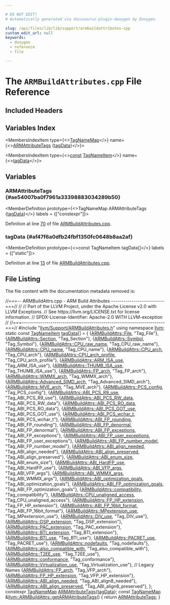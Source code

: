 ```yaml
---

# DO NOT EDIT!
# Automatically generated via docusaurus-plugin-doxygen by Doxygen.

slug: /api/files/lib/lib/support/armbuildattributes-cpp
custom_edit_url: null
keywords:
  - doxygen
  - reference
  - file

---
```





# The `ARMBuildAttributes.cpp` File Reference

<DoxygenPage pluginConfig={pluginConfig}>



## Included Headers

<IncludesList>
<IncludesListItem
  filePath="llvm/Support/ARMBuildAttributes.h"
  permalink="/docs/api/files/include/include/llvm/include/llvm/support/armbuildattributes-h"
  isLocal="true" />
</IncludesList>

## Variables Index

<MembersIndex>

<MembersIndexItem
  type={<><a href="/docs/api/namespaces/llvm/#a8ba0ebd86185aea94f29ed853c4dd97f">TagNameMap</a></>}
  name={<><a href="#ae54007ba0f7961a33398883034289b50">ARMAttributeTags</a> &#123;<a href="#af47f6a0dfb24fbf1350fc0648b8aa2af">tagData</a>&#125;</>}>
</MembersIndexItem>

<MembersIndexItem
  type={<><a href="/docs/api/files/lib/lib/target/lib/target/aarch64/aarch64promoteconstant-cpp/#a90f8350fecae261c25be85d38b451bff">const</a> <a href="/docs/api/structs/llvm/tagnameitem">TagNameItem</a></>}
  name={<><a href="#af47f6a0dfb24fbf1350fc0648b8aa2af">tagData</a></>}>
</MembersIndexItem>

</MembersIndex>


<SectionDefinition>

## Variables

### ARMAttributeTags {#ae54007ba0f7961a33398883034289b50}

<MemberDefinition
  prototype={<>TagNameMap ARMAttributeTags &#123;<a href="#af47f6a0dfb24fbf1350fc0648b8aa2af">tagData</a>&#125;</>}
  labels = {["constexpr"]}>

Definition at line <a href="#l00070">70</a> of file <a href="/docs/api/files/lib/lib/support/armbuildattributes-cpp">ARMBuildAttributes.cpp</a>.
</MemberDefinition>

### tagData {#af47f6a0dfb24fbf1350fc0648b8aa2af}

<MemberDefinition
  prototype={<>const TagNameItem tagData&#91;&#93;</>}
  labels = {["static"]}>

Definition at line <a href="#l00013">13</a> of file <a href="/docs/api/files/lib/lib/support/armbuildattributes-cpp">ARMBuildAttributes.cpp</a>.
</MemberDefinition>

</SectionDefinition>

## File Listing

The file content with the documentation metadata removed is:

<ProgramListing>

<Link id="l00001" /><CodeLine lineNumber="1"><span class="doxyHighlightComment">//===-- ARMBuildAttrs.cpp - ARM Build Attributes --------------------------===//</span></CodeLine>
<Link id="l00002" /><CodeLine lineNumber="2"><span class="doxyHighlightComment">//</span></CodeLine>
<Link id="l00003" /><CodeLine lineNumber="3"><span class="doxyHighlightComment">// Part of the LLVM Project, under the Apache License v2.0 with LLVM Exceptions.</span></CodeLine>
<Link id="l00004" /><CodeLine lineNumber="4"><span class="doxyHighlightComment">// See https://llvm.org/LICENSE.txt for license information.</span></CodeLine>
<Link id="l00005" /><CodeLine lineNumber="5"><span class="doxyHighlightComment">// SPDX-License-Identifier: Apache-2.0 WITH LLVM-exception</span></CodeLine>
<Link id="l00006" /><CodeLine lineNumber="6"><span class="doxyHighlightComment">//</span></CodeLine>
<Link id="l00007" /><CodeLine lineNumber="7"><span class="doxyHighlightComment">//===----------------------------------------------------------------------===//</span></CodeLine>
<Link id="l00008" /><CodeLine lineNumber="8"></CodeLine>
<Link id="l00009" /><CodeLine lineNumber="9"><span class="doxyHighlightPreprocessor">#include &quot;<a href="/docs/api/files/include/include/llvm/include/llvm/support/armbuildattributes-h">llvm/Support/ARMBuildAttributes.h</a>&quot;</span></CodeLine>
<Link id="l00010" /><CodeLine lineNumber="10"></CodeLine>
<Link id="l00011" /><CodeLine lineNumber="11"><span class="doxyHighlightKeyword">using namespace </span><span class="doxyHighlight"><a href="/docs/api/namespaces/llvm">llvm</a>;</span></CodeLine>
<Link id="l00012" /><CodeLine lineNumber="12"></CodeLine>
<Link id="l00013" /><CodeLine lineNumber="13" lineLink="#af47f6a0dfb24fbf1350fc0648b8aa2af"><span class="doxyHighlightKeyword">static</span><span class="doxyHighlight"> </span><span class="doxyHighlightKeyword">const</span><span class="doxyHighlight"> <a href="/docs/api/structs/llvm/tagnameitem">TagNameItem</a> <a href="#af47f6a0dfb24fbf1350fc0648b8aa2af">tagData</a>&#91;&#93; = &#123;</span></CodeLine>
<Link id="l00014" /><CodeLine lineNumber="14"><span class="doxyHighlight">    &#123;<a href="/docs/api/namespaces/llvm/armbuildattrs/#aea10ca6bf098a425d51ac7fe65d30ed6aecf09ba70b320e04fec09afb59d502cd">ARMBuildAttrs::File</a>, </span><span class="doxyHighlightStringLiteral">&quot;Tag&#95;File&quot;</span><span class="doxyHighlight">&#125;,</span></CodeLine>
<Link id="l00015" /><CodeLine lineNumber="15"><span class="doxyHighlight">    &#123;<a href="/docs/api/namespaces/llvm/armbuildattrs/#aea10ca6bf098a425d51ac7fe65d30ed6a69c8a3bdf3f5753779a342f0cd97c090">ARMBuildAttrs::Section</a>, </span><span class="doxyHighlightStringLiteral">&quot;Tag&#95;Section&quot;</span><span class="doxyHighlight">&#125;,</span></CodeLine>
<Link id="l00016" /><CodeLine lineNumber="16"><span class="doxyHighlight">    &#123;<a href="/docs/api/namespaces/llvm/armbuildattrs/#aea10ca6bf098a425d51ac7fe65d30ed6aa10cda45fcbf7c8c9804e4e4d2e1bcdf">ARMBuildAttrs::Symbol</a>, </span><span class="doxyHighlightStringLiteral">&quot;Tag&#95;Symbol&quot;</span><span class="doxyHighlight">&#125;,</span></CodeLine>
<Link id="l00017" /><CodeLine lineNumber="17"><span class="doxyHighlight">    &#123;<a href="/docs/api/namespaces/llvm/armbuildattrs/#aea10ca6bf098a425d51ac7fe65d30ed6a0362da29c55d6c2206ecda52ee258ccc">ARMBuildAttrs::CPU&#95;raw&#95;name</a>, </span><span class="doxyHighlightStringLiteral">&quot;Tag&#95;CPU&#95;raw&#95;name&quot;</span><span class="doxyHighlight">&#125;,</span></CodeLine>
<Link id="l00018" /><CodeLine lineNumber="18"><span class="doxyHighlight">    &#123;<a href="/docs/api/namespaces/llvm/armbuildattrs/#aea10ca6bf098a425d51ac7fe65d30ed6ae72f5987483e0286f0225c32b27e4441">ARMBuildAttrs::CPU&#95;name</a>, </span><span class="doxyHighlightStringLiteral">&quot;Tag&#95;CPU&#95;name&quot;</span><span class="doxyHighlight">&#125;,</span></CodeLine>
<Link id="l00019" /><CodeLine lineNumber="19"><span class="doxyHighlight">    &#123;<a href="/docs/api/namespaces/llvm/armbuildattrs/#aea10ca6bf098a425d51ac7fe65d30ed6a0279c11a681fcdb5d127fe510b794dae">ARMBuildAttrs::CPU&#95;arch</a>, </span><span class="doxyHighlightStringLiteral">&quot;Tag&#95;CPU&#95;arch&quot;</span><span class="doxyHighlight">&#125;,</span></CodeLine>
<Link id="l00020" /><CodeLine lineNumber="20"><span class="doxyHighlight">    &#123;<a href="/docs/api/namespaces/llvm/armbuildattrs/#aea10ca6bf098a425d51ac7fe65d30ed6adc480a9854461c31275e13b17a431956">ARMBuildAttrs::CPU&#95;arch&#95;profile</a>, </span><span class="doxyHighlightStringLiteral">&quot;Tag&#95;CPU&#95;arch&#95;profile&quot;</span><span class="doxyHighlight">&#125;,</span></CodeLine>
<Link id="l00021" /><CodeLine lineNumber="21"><span class="doxyHighlight">    &#123;<a href="/docs/api/namespaces/llvm/armbuildattrs/#aea10ca6bf098a425d51ac7fe65d30ed6a32c829f47c3280a9c081198fc927f3c2">ARMBuildAttrs::ARM&#95;ISA&#95;use</a>, </span><span class="doxyHighlightStringLiteral">&quot;Tag&#95;ARM&#95;ISA&#95;use&quot;</span><span class="doxyHighlight">&#125;,</span></CodeLine>
<Link id="l00022" /><CodeLine lineNumber="22"><span class="doxyHighlight">    &#123;<a href="/docs/api/namespaces/llvm/armbuildattrs/#aea10ca6bf098a425d51ac7fe65d30ed6add6bd85d9bcdd64df76ff3ce8ff59282">ARMBuildAttrs::THUMB&#95;ISA&#95;use</a>, </span><span class="doxyHighlightStringLiteral">&quot;Tag&#95;THUMB&#95;ISA&#95;use&quot;</span><span class="doxyHighlight">&#125;,</span></CodeLine>
<Link id="l00023" /><CodeLine lineNumber="23"><span class="doxyHighlight">    &#123;<a href="/docs/api/namespaces/llvm/armbuildattrs/#aea10ca6bf098a425d51ac7fe65d30ed6acdcbb4288e972e89754d75ae3055c5ad">ARMBuildAttrs::FP&#95;arch</a>, </span><span class="doxyHighlightStringLiteral">&quot;Tag&#95;FP&#95;arch&quot;</span><span class="doxyHighlight">&#125;,</span></CodeLine>
<Link id="l00024" /><CodeLine lineNumber="24"><span class="doxyHighlight">    &#123;<a href="/docs/api/namespaces/llvm/armbuildattrs/#aea10ca6bf098a425d51ac7fe65d30ed6ab93860980699a6172e0a0732ed64ed9b">ARMBuildAttrs::WMMX&#95;arch</a>, </span><span class="doxyHighlightStringLiteral">&quot;Tag&#95;WMMX&#95;arch&quot;</span><span class="doxyHighlight">&#125;,</span></CodeLine>
<Link id="l00025" /><CodeLine lineNumber="25"><span class="doxyHighlight">    &#123;<a href="/docs/api/namespaces/llvm/armbuildattrs/#aea10ca6bf098a425d51ac7fe65d30ed6a80cebeb60c235348741536710cd9d899">ARMBuildAttrs::Advanced&#95;SIMD&#95;arch</a>, </span><span class="doxyHighlightStringLiteral">&quot;Tag&#95;Advanced&#95;SIMD&#95;arch&quot;</span><span class="doxyHighlight">&#125;,</span></CodeLine>
<Link id="l00026" /><CodeLine lineNumber="26"><span class="doxyHighlight">    &#123;<a href="/docs/api/namespaces/llvm/armbuildattrs/#aea10ca6bf098a425d51ac7fe65d30ed6a7b8e76f3d836b46eb71f9d78074a8513">ARMBuildAttrs::MVE&#95;arch</a>, </span><span class="doxyHighlightStringLiteral">&quot;Tag&#95;MVE&#95;arch&quot;</span><span class="doxyHighlight">&#125;,</span></CodeLine>
<Link id="l00027" /><CodeLine lineNumber="27"><span class="doxyHighlight">    &#123;<a href="/docs/api/namespaces/llvm/armbuildattrs/#aea10ca6bf098a425d51ac7fe65d30ed6a198a89e97d01d780410a4006b0b62c6c">ARMBuildAttrs::PCS&#95;config</a>, </span><span class="doxyHighlightStringLiteral">&quot;Tag&#95;PCS&#95;config&quot;</span><span class="doxyHighlight">&#125;,</span></CodeLine>
<Link id="l00028" /><CodeLine lineNumber="28"><span class="doxyHighlight">    &#123;<a href="/docs/api/namespaces/llvm/armbuildattrs/#aea10ca6bf098a425d51ac7fe65d30ed6a0964c14e79a9c2fa99f194c69cc5f336">ARMBuildAttrs::ABI&#95;PCS&#95;R9&#95;use</a>, </span><span class="doxyHighlightStringLiteral">&quot;Tag&#95;ABI&#95;PCS&#95;R9&#95;use&quot;</span><span class="doxyHighlight">&#125;,</span></CodeLine>
<Link id="l00029" /><CodeLine lineNumber="29"><span class="doxyHighlight">    &#123;<a href="/docs/api/namespaces/llvm/armbuildattrs/#aea10ca6bf098a425d51ac7fe65d30ed6accb41d9beb53ac339b0531d97ffdaebc">ARMBuildAttrs::ABI&#95;PCS&#95;RW&#95;data</a>, </span><span class="doxyHighlightStringLiteral">&quot;Tag&#95;ABI&#95;PCS&#95;RW&#95;data&quot;</span><span class="doxyHighlight">&#125;,</span></CodeLine>
<Link id="l00030" /><CodeLine lineNumber="30"><span class="doxyHighlight">    &#123;<a href="/docs/api/namespaces/llvm/armbuildattrs/#aea10ca6bf098a425d51ac7fe65d30ed6a7f6d5031ccd8a14323deed1c0d28609d">ARMBuildAttrs::ABI&#95;PCS&#95;RO&#95;data</a>, </span><span class="doxyHighlightStringLiteral">&quot;Tag&#95;ABI&#95;PCS&#95;RO&#95;data&quot;</span><span class="doxyHighlight">&#125;,</span></CodeLine>
<Link id="l00031" /><CodeLine lineNumber="31"><span class="doxyHighlight">    &#123;<a href="/docs/api/namespaces/llvm/armbuildattrs/#aea10ca6bf098a425d51ac7fe65d30ed6ae85cee6326e89db14ad33163ec46cbaa">ARMBuildAttrs::ABI&#95;PCS&#95;GOT&#95;use</a>, </span><span class="doxyHighlightStringLiteral">&quot;Tag&#95;ABI&#95;PCS&#95;GOT&#95;use&quot;</span><span class="doxyHighlight">&#125;,</span></CodeLine>
<Link id="l00032" /><CodeLine lineNumber="32"><span class="doxyHighlight">    &#123;<a href="/docs/api/namespaces/llvm/armbuildattrs/#aea10ca6bf098a425d51ac7fe65d30ed6ada666cc0d3391912e7a0ff83e679454f">ARMBuildAttrs::ABI&#95;PCS&#95;wchar&#95;t</a>, </span><span class="doxyHighlightStringLiteral">&quot;Tag&#95;ABI&#95;PCS&#95;wchar&#95;t&quot;</span><span class="doxyHighlight">&#125;,</span></CodeLine>
<Link id="l00033" /><CodeLine lineNumber="33"><span class="doxyHighlight">    &#123;<a href="/docs/api/namespaces/llvm/armbuildattrs/#aea10ca6bf098a425d51ac7fe65d30ed6a8ed6bd6b18bf9d6d628c8e1912ef2f31">ARMBuildAttrs::ABI&#95;FP&#95;rounding</a>, </span><span class="doxyHighlightStringLiteral">&quot;Tag&#95;ABI&#95;FP&#95;rounding&quot;</span><span class="doxyHighlight">&#125;,</span></CodeLine>
<Link id="l00034" /><CodeLine lineNumber="34"><span class="doxyHighlight">    &#123;<a href="/docs/api/namespaces/llvm/armbuildattrs/#aea10ca6bf098a425d51ac7fe65d30ed6ae1386dbaa759a88292fcc2b68c0d14f4">ARMBuildAttrs::ABI&#95;FP&#95;denormal</a>, </span><span class="doxyHighlightStringLiteral">&quot;Tag&#95;ABI&#95;FP&#95;denormal&quot;</span><span class="doxyHighlight">&#125;,</span></CodeLine>
<Link id="l00035" /><CodeLine lineNumber="35"><span class="doxyHighlight">    &#123;<a href="/docs/api/namespaces/llvm/armbuildattrs/#aea10ca6bf098a425d51ac7fe65d30ed6a1acf9241c03a844b51e1492c2c2228f0">ARMBuildAttrs::ABI&#95;FP&#95;exceptions</a>, </span><span class="doxyHighlightStringLiteral">&quot;Tag&#95;ABI&#95;FP&#95;exceptions&quot;</span><span class="doxyHighlight">&#125;,</span></CodeLine>
<Link id="l00036" /><CodeLine lineNumber="36"><span class="doxyHighlight">    &#123;<a href="/docs/api/namespaces/llvm/armbuildattrs/#aea10ca6bf098a425d51ac7fe65d30ed6a7713bcbae1d309d04be30e80c09af5eb">ARMBuildAttrs::ABI&#95;FP&#95;user&#95;exceptions</a>, </span><span class="doxyHighlightStringLiteral">&quot;Tag&#95;ABI&#95;FP&#95;user&#95;exceptions&quot;</span><span class="doxyHighlight">&#125;,</span></CodeLine>
<Link id="l00037" /><CodeLine lineNumber="37"><span class="doxyHighlight">    &#123;<a href="/docs/api/namespaces/llvm/armbuildattrs/#aea10ca6bf098a425d51ac7fe65d30ed6aa07c7312c024adf64133e98b59a94db5">ARMBuildAttrs::ABI&#95;FP&#95;number&#95;model</a>, </span><span class="doxyHighlightStringLiteral">&quot;Tag&#95;ABI&#95;FP&#95;number&#95;model&quot;</span><span class="doxyHighlight">&#125;,</span></CodeLine>
<Link id="l00038" /><CodeLine lineNumber="38"><span class="doxyHighlight">    &#123;<a href="/docs/api/namespaces/llvm/armbuildattrs/#aea10ca6bf098a425d51ac7fe65d30ed6a458d4988672152c24861c424f2df6942">ARMBuildAttrs::ABI&#95;align&#95;needed</a>, </span><span class="doxyHighlightStringLiteral">&quot;Tag&#95;ABI&#95;align&#95;needed&quot;</span><span class="doxyHighlight">&#125;,</span></CodeLine>
<Link id="l00039" /><CodeLine lineNumber="39"><span class="doxyHighlight">    &#123;<a href="/docs/api/namespaces/llvm/armbuildattrs/#aea10ca6bf098a425d51ac7fe65d30ed6ad2911b24d0ff493a03bd863a12280946">ARMBuildAttrs::ABI&#95;align&#95;preserved</a>, </span><span class="doxyHighlightStringLiteral">&quot;Tag&#95;ABI&#95;align&#95;preserved&quot;</span><span class="doxyHighlight">&#125;,</span></CodeLine>
<Link id="l00040" /><CodeLine lineNumber="40"><span class="doxyHighlight">    &#123;<a href="/docs/api/namespaces/llvm/armbuildattrs/#aea10ca6bf098a425d51ac7fe65d30ed6aa9cf068cbe5f0fe5c826c159f9581258">ARMBuildAttrs::ABI&#95;enum&#95;size</a>, </span><span class="doxyHighlightStringLiteral">&quot;Tag&#95;ABI&#95;enum&#95;size&quot;</span><span class="doxyHighlight">&#125;,</span></CodeLine>
<Link id="l00041" /><CodeLine lineNumber="41"><span class="doxyHighlight">    &#123;<a href="/docs/api/namespaces/llvm/armbuildattrs/#aea10ca6bf098a425d51ac7fe65d30ed6ac1e2a90ed1ea61e5a9c94403450ffcf0">ARMBuildAttrs::ABI&#95;HardFP&#95;use</a>, </span><span class="doxyHighlightStringLiteral">&quot;Tag&#95;ABI&#95;HardFP&#95;use&quot;</span><span class="doxyHighlight">&#125;,</span></CodeLine>
<Link id="l00042" /><CodeLine lineNumber="42"><span class="doxyHighlight">    &#123;<a href="/docs/api/namespaces/llvm/armbuildattrs/#aea10ca6bf098a425d51ac7fe65d30ed6a9f20129d5b198bbb84eb3debe3a32655">ARMBuildAttrs::ABI&#95;VFP&#95;args</a>, </span><span class="doxyHighlightStringLiteral">&quot;Tag&#95;ABI&#95;VFP&#95;args&quot;</span><span class="doxyHighlight">&#125;,</span></CodeLine>
<Link id="l00043" /><CodeLine lineNumber="43"><span class="doxyHighlight">    &#123;<a href="/docs/api/namespaces/llvm/armbuildattrs/#aea10ca6bf098a425d51ac7fe65d30ed6a649e2334678c104a4fb52d7935de66e6">ARMBuildAttrs::ABI&#95;WMMX&#95;args</a>, </span><span class="doxyHighlightStringLiteral">&quot;Tag&#95;ABI&#95;WMMX&#95;args&quot;</span><span class="doxyHighlight">&#125;,</span></CodeLine>
<Link id="l00044" /><CodeLine lineNumber="44"><span class="doxyHighlight">    &#123;<a href="/docs/api/namespaces/llvm/armbuildattrs/#aea10ca6bf098a425d51ac7fe65d30ed6a71616e041eed64dc71a644b40ea17a4f">ARMBuildAttrs::ABI&#95;optimization&#95;goals</a>, </span><span class="doxyHighlightStringLiteral">&quot;Tag&#95;ABI&#95;optimization&#95;goals&quot;</span><span class="doxyHighlight">&#125;,</span></CodeLine>
<Link id="l00045" /><CodeLine lineNumber="45"><span class="doxyHighlight">    &#123;<a href="/docs/api/namespaces/llvm/armbuildattrs/#aea10ca6bf098a425d51ac7fe65d30ed6aa4f690895ab6614ca448254bf99dbe38">ARMBuildAttrs::ABI&#95;FP&#95;optimization&#95;goals</a>, </span><span class="doxyHighlightStringLiteral">&quot;Tag&#95;ABI&#95;FP&#95;optimization&#95;goals&quot;</span><span class="doxyHighlight">&#125;,</span></CodeLine>
<Link id="l00046" /><CodeLine lineNumber="46"><span class="doxyHighlight">    &#123;<a href="/docs/api/namespaces/llvm/armbuildattrs/#aea10ca6bf098a425d51ac7fe65d30ed6aee5378bf980643c8d8411fac97ff7cb0">ARMBuildAttrs::compatibility</a>, </span><span class="doxyHighlightStringLiteral">&quot;Tag&#95;compatibility&quot;</span><span class="doxyHighlight">&#125;,</span></CodeLine>
<Link id="l00047" /><CodeLine lineNumber="47"><span class="doxyHighlight">    &#123;<a href="/docs/api/namespaces/llvm/armbuildattrs/#aea10ca6bf098a425d51ac7fe65d30ed6a2c3301699af6d702cd84e3e67bd8fd38">ARMBuildAttrs::CPU&#95;unaligned&#95;access</a>, </span><span class="doxyHighlightStringLiteral">&quot;Tag&#95;CPU&#95;unaligned&#95;access&quot;</span><span class="doxyHighlight">&#125;,</span></CodeLine>
<Link id="l00048" /><CodeLine lineNumber="48"><span class="doxyHighlight">    &#123;<a href="/docs/api/namespaces/llvm/armbuildattrs/#aea10ca6bf098a425d51ac7fe65d30ed6a46d720d15e2beb148b6dc0cbaaf323a8">ARMBuildAttrs::FP&#95;HP&#95;extension</a>, </span><span class="doxyHighlightStringLiteral">&quot;Tag&#95;FP&#95;HP&#95;extension&quot;</span><span class="doxyHighlight">&#125;,</span></CodeLine>
<Link id="l00049" /><CodeLine lineNumber="49"><span class="doxyHighlight">    &#123;<a href="/docs/api/namespaces/llvm/armbuildattrs/#aea10ca6bf098a425d51ac7fe65d30ed6a0b4b958032823ee1b0b8957808ffb823">ARMBuildAttrs::ABI&#95;FP&#95;16bit&#95;format</a>, </span><span class="doxyHighlightStringLiteral">&quot;Tag&#95;ABI&#95;FP&#95;16bit&#95;format&quot;</span><span class="doxyHighlight">&#125;,</span></CodeLine>
<Link id="l00050" /><CodeLine lineNumber="50"><span class="doxyHighlight">    &#123;<a href="/docs/api/namespaces/llvm/armbuildattrs/#aea10ca6bf098a425d51ac7fe65d30ed6aa83f5b2511c84a5080ea185a6f315f05">ARMBuildAttrs::MPextension&#95;use</a>, </span><span class="doxyHighlightStringLiteral">&quot;Tag&#95;MPextension&#95;use&quot;</span><span class="doxyHighlight">&#125;,</span></CodeLine>
<Link id="l00051" /><CodeLine lineNumber="51"><span class="doxyHighlight">    &#123;<a href="/docs/api/namespaces/llvm/armbuildattrs/#aea10ca6bf098a425d51ac7fe65d30ed6a9d2b627f8f8a450a467befb8eee43f8d">ARMBuildAttrs::DIV&#95;use</a>, </span><span class="doxyHighlightStringLiteral">&quot;Tag&#95;DIV&#95;use&quot;</span><span class="doxyHighlight">&#125;,</span></CodeLine>
<Link id="l00052" /><CodeLine lineNumber="52"><span class="doxyHighlight">    &#123;<a href="/docs/api/namespaces/llvm/armbuildattrs/#aea10ca6bf098a425d51ac7fe65d30ed6ac41e338bd0ebad18ef47c0ef3dd35ddc">ARMBuildAttrs::DSP&#95;extension</a>, </span><span class="doxyHighlightStringLiteral">&quot;Tag&#95;DSP&#95;extension&quot;</span><span class="doxyHighlight">&#125;,</span></CodeLine>
<Link id="l00053" /><CodeLine lineNumber="53"><span class="doxyHighlight">    &#123;<a href="/docs/api/namespaces/llvm/armbuildattrs/#aea10ca6bf098a425d51ac7fe65d30ed6ae4ba9f321f9347ac72e200b6c0537ace">ARMBuildAttrs::PAC&#95;extension</a>, </span><span class="doxyHighlightStringLiteral">&quot;Tag&#95;PAC&#95;extension&quot;</span><span class="doxyHighlight">&#125;,</span></CodeLine>
<Link id="l00054" /><CodeLine lineNumber="54"><span class="doxyHighlight">    &#123;<a href="/docs/api/namespaces/llvm/armbuildattrs/#aea10ca6bf098a425d51ac7fe65d30ed6a95179de49813a1def4a7bf42db5ef7b1">ARMBuildAttrs::BTI&#95;extension</a>, </span><span class="doxyHighlightStringLiteral">&quot;Tag&#95;BTI&#95;extension&quot;</span><span class="doxyHighlight">&#125;,</span></CodeLine>
<Link id="l00055" /><CodeLine lineNumber="55"><span class="doxyHighlight">    &#123;<a href="/docs/api/namespaces/llvm/armbuildattrs/#aea10ca6bf098a425d51ac7fe65d30ed6a46b911d75decdcf20036378053038620">ARMBuildAttrs::BTI&#95;use</a>, </span><span class="doxyHighlightStringLiteral">&quot;Tag&#95;BTI&#95;use&quot;</span><span class="doxyHighlight">&#125;,</span></CodeLine>
<Link id="l00056" /><CodeLine lineNumber="56"><span class="doxyHighlight">    &#123;<a href="/docs/api/namespaces/llvm/armbuildattrs/#aea10ca6bf098a425d51ac7fe65d30ed6ad0186675a4abca39f2ab7de5fae393a4">ARMBuildAttrs::PACRET&#95;use</a>, </span><span class="doxyHighlightStringLiteral">&quot;Tag&#95;PACRET&#95;use&quot;</span><span class="doxyHighlight">&#125;,</span></CodeLine>
<Link id="l00057" /><CodeLine lineNumber="57"><span class="doxyHighlight">    &#123;<a href="/docs/api/namespaces/llvm/armbuildattrs/#aea10ca6bf098a425d51ac7fe65d30ed6af66e1a5d35795c9f4588899cb906d1b4">ARMBuildAttrs::nodefaults</a>, </span><span class="doxyHighlightStringLiteral">&quot;Tag&#95;nodefaults&quot;</span><span class="doxyHighlight">&#125;,</span></CodeLine>
<Link id="l00058" /><CodeLine lineNumber="58"><span class="doxyHighlight">    &#123;<a href="/docs/api/namespaces/llvm/armbuildattrs/#aea10ca6bf098a425d51ac7fe65d30ed6ae7d2fb9ecbaf6f8877339bb00a8aaf97">ARMBuildAttrs::also&#95;compatible&#95;with</a>, </span><span class="doxyHighlightStringLiteral">&quot;Tag&#95;also&#95;compatible&#95;with&quot;</span><span class="doxyHighlight">&#125;,</span></CodeLine>
<Link id="l00059" /><CodeLine lineNumber="59"><span class="doxyHighlight">    &#123;<a href="/docs/api/namespaces/llvm/armbuildattrs/#aea10ca6bf098a425d51ac7fe65d30ed6a0be4ed5986e31645aea4737dcede7836">ARMBuildAttrs::T2EE&#95;use</a>, </span><span class="doxyHighlightStringLiteral">&quot;Tag&#95;T2EE&#95;use&quot;</span><span class="doxyHighlight">&#125;,</span></CodeLine>
<Link id="l00060" /><CodeLine lineNumber="60"><span class="doxyHighlight">    &#123;<a href="/docs/api/namespaces/llvm/armbuildattrs/#aea10ca6bf098a425d51ac7fe65d30ed6afa4f1dc423189339764d245b71668e39">ARMBuildAttrs::conformance</a>, </span><span class="doxyHighlightStringLiteral">&quot;Tag&#95;conformance&quot;</span><span class="doxyHighlight">&#125;,</span></CodeLine>
<Link id="l00061" /><CodeLine lineNumber="61"><span class="doxyHighlight">    &#123;<a href="/docs/api/namespaces/llvm/armbuildattrs/#aea10ca6bf098a425d51ac7fe65d30ed6a3a1243e2ca97bc9f4e4e197693c145d3">ARMBuildAttrs::Virtualization&#95;use</a>, </span><span class="doxyHighlightStringLiteral">&quot;Tag&#95;Virtualization&#95;use&quot;</span><span class="doxyHighlight">&#125;,</span></CodeLine>
<Link id="l00062" /><CodeLine lineNumber="62"></CodeLine>
<Link id="l00063" /><CodeLine lineNumber="63"><span class="doxyHighlight">    </span><span class="doxyHighlightComment">// Legacy Names</span></CodeLine>
<Link id="l00064" /><CodeLine lineNumber="64"><span class="doxyHighlight">    &#123;<a href="/docs/api/namespaces/llvm/armbuildattrs/#aea10ca6bf098a425d51ac7fe65d30ed6acdcbb4288e972e89754d75ae3055c5ad">ARMBuildAttrs::FP&#95;arch</a>, </span><span class="doxyHighlightStringLiteral">&quot;Tag&#95;VFP&#95;arch&quot;</span><span class="doxyHighlight">&#125;,</span></CodeLine>
<Link id="l00065" /><CodeLine lineNumber="65"><span class="doxyHighlight">    &#123;<a href="/docs/api/namespaces/llvm/armbuildattrs/#aea10ca6bf098a425d51ac7fe65d30ed6a46d720d15e2beb148b6dc0cbaaf323a8">ARMBuildAttrs::FP&#95;HP&#95;extension</a>, </span><span class="doxyHighlightStringLiteral">&quot;Tag&#95;VFP&#95;HP&#95;extension&quot;</span><span class="doxyHighlight">&#125;,</span></CodeLine>
<Link id="l00066" /><CodeLine lineNumber="66"><span class="doxyHighlight">    &#123;<a href="/docs/api/namespaces/llvm/armbuildattrs/#aea10ca6bf098a425d51ac7fe65d30ed6a458d4988672152c24861c424f2df6942">ARMBuildAttrs::ABI&#95;align&#95;needed</a>, </span><span class="doxyHighlightStringLiteral">&quot;Tag&#95;ABI&#95;align8&#95;needed&quot;</span><span class="doxyHighlight">&#125;,</span></CodeLine>
<Link id="l00067" /><CodeLine lineNumber="67"><span class="doxyHighlight">    &#123;<a href="/docs/api/namespaces/llvm/armbuildattrs/#aea10ca6bf098a425d51ac7fe65d30ed6ad2911b24d0ff493a03bd863a12280946">ARMBuildAttrs::ABI&#95;align&#95;preserved</a>, </span><span class="doxyHighlightStringLiteral">&quot;Tag&#95;ABI&#95;align8&#95;preserved&quot;</span><span class="doxyHighlight">&#125;,</span></CodeLine>
<Link id="l00068" /><CodeLine lineNumber="68"><span class="doxyHighlight">&#125;;</span></CodeLine>
<Link id="l00069" /><CodeLine lineNumber="69"></CodeLine>
<Link id="l00070" /><CodeLine lineNumber="70" lineLink="#ae54007ba0f7961a33398883034289b50"><span class="doxyHighlightKeyword">constexpr</span><span class="doxyHighlight"> <a href="/docs/api/namespaces/llvm/#a8ba0ebd86185aea94f29ed853c4dd97f">TagNameMap</a> <a href="#ae54007ba0f7961a33398883034289b50">ARMAttributeTags</a>&#123;<a href="#af47f6a0dfb24fbf1350fc0648b8aa2af">tagData</a>&#125;;</span></CodeLine>
<Link id="l00071" /><CodeLine lineNumber="71" lineLink="/docs/api/namespaces/llvm/armbuildattrs/#a4bc717a2163815ca03dcec7cbf4bb7f5"><span class="doxyHighlightKeyword">const</span><span class="doxyHighlight"> <a href="/docs/api/namespaces/llvm/#a8ba0ebd86185aea94f29ed853c4dd97f">TagNameMap</a> &amp;<a href="/docs/api/namespaces/llvm/armbuildattrs/#a4bc717a2163815ca03dcec7cbf4bb7f5">llvm::ARMBuildAttrs::getARMAttributeTags</a>() &#123;</span></CodeLine>
<Link id="l00072" /><CodeLine lineNumber="72"><span class="doxyHighlight">  </span><span class="doxyHighlightKeywordFlow">return</span><span class="doxyHighlight"> <a href="#ae54007ba0f7961a33398883034289b50">ARMAttributeTags</a>;</span></CodeLine>
<Link id="l00073" /><CodeLine lineNumber="73"><span class="doxyHighlight">&#125;</span></CodeLine>

</ProgramListing>


</DoxygenPage>

